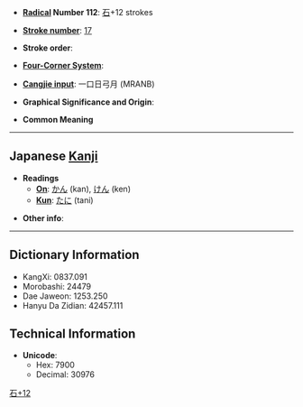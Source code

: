 * '''[[Wiktionary:Chinese radical index| Radical]] Number 112''': [[Wiktionary:Chinese radical index 石|石]]+12 strokes

* '''[[Wiktionary:Chinese total strokes index|Stroke number]]''': [[Wiktionary:Chinese total strokes index 17|17]]

* '''Stroke order''': 

* '''[[Wiktionary:Chinese four corner index|Four-Corner System]]''': 

* '''[[Wiktionary:Chinese Cangjie index|Cangjie input]]''': 一口日弓月 (MRANB)

* '''Graphical Significance and Origin''': 

* '''Common Meaning'''

----

== Japanese [[Kanji]] ==

* '''Readings'''
** '''[[On]]''': [[かん]] (kan), [[けん]] (ken)
** '''[[Kun]]''': [[たに]] (tani)

* '''Other info''':  

----

== Dictionary Information ==

* KangXi: 0837.091
* Morobashi: 24479
* Dae Jaweon: 1253.250
* Hanyu Da Zidian: 42457.111

== Technical Information ==

* '''Unicode''':
** Hex: 7900
** Decimal: 30976

[[Category:Japanese-only CJKV Characters|石+12]]